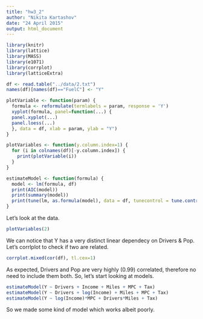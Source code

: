 ```yaml
---
title: "hw3_2"
author: "Nikita Kartashov"
date: "24 April 2015"
output: html_document
---
```


```r
library(knitr)
library(lattice)
library(MASS)
library(e1071)
library(corrplot)
library(latticeExtra)
```

```r
df <- read.table("../data/2.txt")
names(df)[names(df)=="FuelC"] <- "Y"
```

```r
plotVariable <- function(param) {
  formula <- reformulate(termlabels = param, response = 'Y')
  xyplot(formula, panel=function(...) {  
  panel.xyplot(...)
  panel.loess(...)
  }, data = df, xlab = param, ylab = "Y")
}

plotVariables <- function(y.column.index=1) {
  for (i in colnames(df)[-y.column.index]) {
    print(plotVariable(i)) 
  }
}
```

```r
estimateModel <- function(formula) {
  model <- lm(formula, df)
  print(AIC(model))
  print(summary(model))
  print(tune(lm, as.formula(model), data = df, tunecontrol = tune.control(cross = nrow(df))))
}
```


Let's look at the data.

```r
plotVariables(2)
```

We can notice that Y has a very distinct linear dependecy on Drivers & Pop. Let's corrlplot to check if two are related.

```r
corrplot.mixed(cor(df), tl.cex=1)
```

As expected, Drivers and Pop are very highly (0.99) correlated, therefore no need to include them both.
So, let's start looking at models.

```r
estimateModel(Y ~ Drivers + Income + Miles + MPC + Tax)
estimateModel(Y ~ Drivers + log(Income) + Miles + MPC + Tax)
estimateModel(Y ~ log(Income)*MPC + Drivers*Miles + Tax)
```

So we made some kind of model which works albeit poorly.